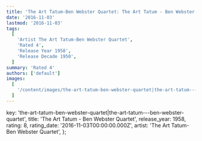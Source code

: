 ```yaml
---
title: 'The Art Tatum-Ben Webster Quartet: The Art Tatum - Ben Webster Quartet (1958)'
date: '2016-11-03'
lastmod: '2016-11-03'
tags:
  [
    'Artist The Art Tatum-Ben Webster Quartet',
    'Rated 4',
    'Release Year 1958',
    'Release Decade 1950',
  ]
summary: 'Rated 4'
authors: ['default']
images:
  [
    '/content/images/the-art-tatum-ben-webster-quartet|the-art-tatum---ben-webster-quartet.jpg',
  ]
---
```


  key: 'the-art-tatum-ben-webster-quartet|the-art-tatum---ben-webster-quartet',
  title: 'The Art Tatum - Ben Webster Quartet',
  release_year: 1958,
  rating: 8,
  rating_date: '2016-11-03T00:00:00.000Z',
  artist: 'The Art Tatum-Ben Webster Quartet',
};

<MusicRating data={data} />
